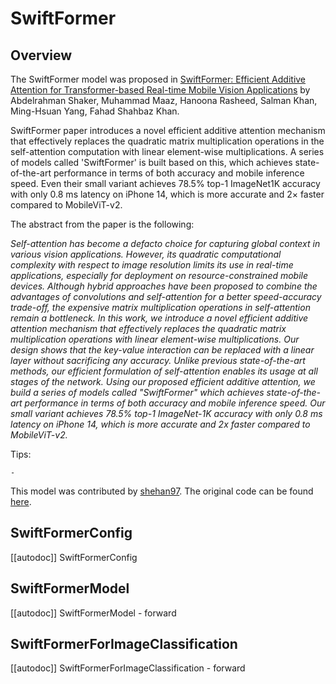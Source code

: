<!--Copyright 2023 The HuggingFace Team. All rights reserved.

Licensed under the Apache License, Version 2.0 (the "License"); you may not use this file except in compliance with
the License. You may obtain a copy of the License at

http://www.apache.org/licenses/LICENSE-2.0

Unless required by applicable law or agreed to in writing, software distributed under the License is distributed on
an "AS IS" BASIS, WITHOUT WARRANTIES OR CONDITIONS OF ANY KIND, either express or implied. See the License for the
specific language governing permissions and limitations under the License.
-->

# SwiftFormer

## Overview

The SwiftFormer model was proposed in [SwiftFormer: Efficient Additive Attention for Transformer-based Real-time Mobile Vision Applications](https://arxiv.org/abs/2303.15446) by Abdelrahman Shaker, Muhammad Maaz, Hanoona Rasheed, Salman Khan, Ming-Hsuan Yang, Fahad Shahbaz Khan.

SwiftFormer paper introduces a novel efficient additive attention mechanism that effectively replaces the quadratic matrix multiplication operations in the self-attention computation with linear element-wise multiplications. A series of models called 'SwiftFormer' is built based on this, which achieves state-of-the-art performance in terms of both accuracy and mobile inference speed. Even their small variant achieves 78.5% top-1 ImageNet1K accuracy with only 0.8 ms latency on iPhone 14, which is more accurate and 2× faster compared to MobileViT-v2.

The abstract from the paper is the following:

*Self-attention has become a defacto choice for capturing global context in various vision applications. However, its quadratic computational complexity with respect to image resolution limits its use in real-time applications, especially for deployment on resource-constrained mobile devices. Although hybrid approaches have been proposed to combine the advantages of convolutions and self-attention for a better speed-accuracy trade-off, the expensive matrix multiplication operations in self-attention remain a bottleneck. In this work, we introduce a novel efficient additive attention mechanism that effectively replaces the quadratic matrix multiplication operations with linear element-wise multiplications. Our design shows that the key-value interaction can be replaced with a linear layer without sacrificing any accuracy. Unlike previous state-of-the-art methods, our efficient formulation of self-attention enables its usage at all stages of the network. Using our proposed efficient additive attention, we build a series of models called "SwiftFormer" which achieves state-of-the-art performance in terms of both accuracy and mobile inference speed. Our small variant achieves 78.5% top-1 ImageNet-1K accuracy with only 0.8 ms latency on iPhone 14, which is more accurate and 2x faster compared to MobileViT-v2.*

Tips:

    -


This model was contributed by [shehan97](https://huggingface.co/shehan97).
The original code can be found [here](https://github.com/Amshaker/SwiftFormer).


## SwiftFormerConfig

[[autodoc]] SwiftFormerConfig

## SwiftFormerModel

[[autodoc]] SwiftFormerModel
    - forward

## SwiftFormerForImageClassification

[[autodoc]] SwiftFormerForImageClassification
    - forward
